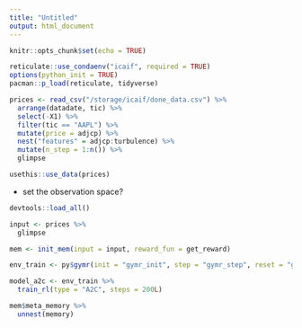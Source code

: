 ```yaml
---
title: "Untitled"
output: html_document
---
```


```r
knitr::opts_chunk$set(echo = TRUE)
```


```r
reticulate::use_condaenv("icaif", required = TRUE)
options(python_init = TRUE)
pacman::p_load(reticulate, tidyverse)
```


```r
prices <- read_csv("/storage/icaif/done_data.csv") %>%
  arrange(datadate, tic) %>%
  select(-X1) %>%
  filter(tic == "AAPL") %>%
  mutate(price = adjcp) %>%
  nest("features" = adjcp:turbulence) %>%
  mutate(n_step = 1:n()) %>%
  glimpse

usethis::use_data(prices)
```

+ set the observation space? 

```r
devtools::load_all()

input <- prices %>%
  glimpse

mem <- init_mem(input = input, reward_fun = get_reward)

env_train <- py$gymr(init = "gymr_init", step = "gymr_step", reset = "gymr_reset", action_len = 1)

model_a2c <- env_train %>%
  train_rl(type = "A2C", steps = 200L)

mem$meta_memory %>%
  unnest(memory)
```



